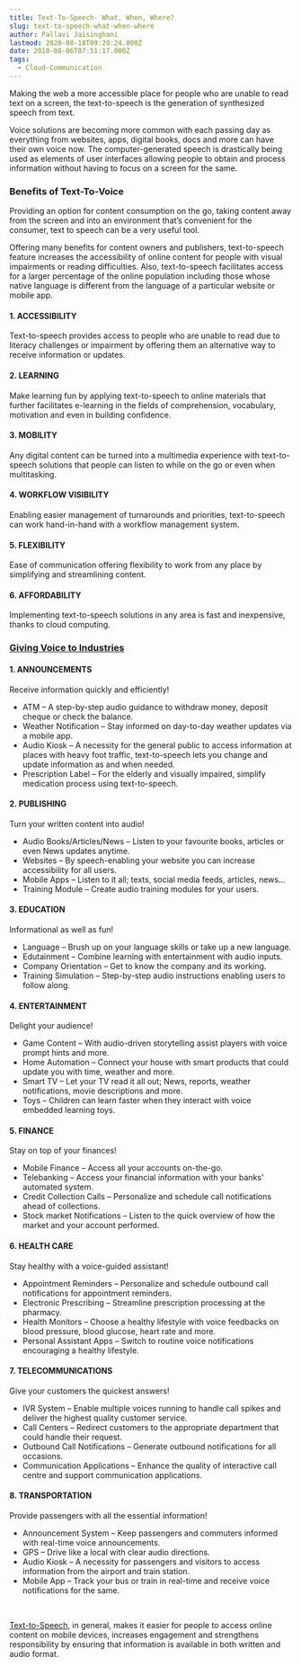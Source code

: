 ```yaml
---
title: Text-To-Speech- What, When, Where?
slug: text-to-speech-what-when-where
author: Pallavi Jaisinghani
lastmod: 2020-08-18T09:29:24.000Z
date: 2018-08-06T07:51:17.000Z
tags:
  - Cloud-Communication
---
```


Making the web a more accessible place for people who are unable to read text on a screen, the text-to-speech is the generation of synthesized speech from text.


Voice solutions are becoming more common with each passing day as everything from websites, apps, digital books, docs and more can have their own voice now. The computer-generated speech is drastically being used as elements of user interfaces allowing people to obtain and process information without having to focus on a screen for the same.


### **Benefits of Text-To-Voice**


Providing an option for content consumption on the go, taking content away from the screen and into an environment that’s convenient for the consumer, text to speech can be a very useful tool.


Offering many benefits for content owners and publishers, text-to-speech feature increases the accessibility of online content for people with visual impairments or reading difficulties. Also, text-to-speech facilitates access for a larger percentage of the online population including those whose native language is different from the language of a particular website or mobile app.


#### **1. ACCESSIBILITY**


Text-to-speech provides access to people who are unable to read due to literacy challenges or impairment by offering them an alternative way to receive information or updates.


#### **2. LEARNING**


Make learning fun by applying text-to-speech to online materials that further facilitates e-learning in the fields of comprehension, vocabulary, motivation and even in building confidence.


#### **3. MOBILITY**


Any digital content can be turned into a multimedia experience with text-to-speech solutions that people can listen to while on the go or even when multitasking.


#### **4. WORKFLOW VISIBILITY**


Enabling easier management of turnarounds and priorities, text-to-speech can work hand-in-hand with a workflow management system.


#### **5. FLEXIBILITY**


Ease of communication offering flexibility to work from any place by simplifying and streamlining content.


#### **6. AFFORDABILITY**


Implementing text-to-speech solutions in any area is fast and inexpensive, thanks to cloud computing.


### [**Giving Voice to Industries**](https://msg91.com/voice)


#### **1. ANNOUNCEMENTS**


Receive information quickly and efficiently!


* ATM – A step-by-step audio guidance to withdraw money, deposit cheque or check the balance.
* Weather Notification – Stay informed on day-to-day weather updates via a mobile app.
* Audio Kiosk – A necessity for the general public to access information at places with heavy foot traffic, text-to-speech lets you change and update information as and when needed.
* Prescription Label – For the elderly and visually impaired, simplify medication process using text-to-speech.


#### **2. PUBLISHING**


Turn your written content into audio!


* Audio Books/Articles/News – Listen to your favourite books, articles or even News updates anytime.
* Websites – By speech-enabling your website you can increase accessibility for all users.
* Mobile Apps – Listen to it all; texts, social media feeds, articles, news…
* Training Module – Create audio training modules for your users.


#### **3. EDUCATION**


Informational as well as fun!


* Language – Brush up on your language skills or take up a new language.
* Edutainment – Combine learning with entertainment with audio inputs.
* Company Orientation – Get to know the company and its working.
* Training Simulation – Step-by-step audio instructions enabling users to follow along.


#### **4. ENTERTAINMENT**


Delight your audience!


* Game Content – With audio-driven storytelling assist players with voice prompt hints and more.
* Home Automation – Connect your house with smart products that could update you with time, weather and more.
* Smart TV – Let your TV read it all out; News, reports, weather notifications, movie descriptions and more.
* Toys – Children can learn faster when they interact with voice embedded learning toys.


#### **5. FINANCE**


Stay on top of your finances!


* Mobile Finance – Access all your accounts on-the-go.
* Telebanking – Access your financial information with your banks’ automated system.
* Credit Collection Calls – Personalize and schedule call notifications ahead of collections.
* Stock market Notifications – Listen to the quick overview of how the market and your account performed.


#### **6. HEALTH CARE**


Stay healthy with a voice-guided assistant!


* Appointment Reminders – Personalize and schedule outbound call notifications for appointment reminders.
* Electronic Prescribing – Streamline prescription processing at the pharmacy.
* Health Monitors – Choose a healthy lifestyle with voice feedbacks on blood pressure, blood glucose, heart rate and more.
* Personal Assistant Apps – Switch to routine voice notifications encouraging a healthy lifestyle.


#### **7. TELECOMMUNICATIONS**


Give your customers the quickest answers!


* IVR System – Enable multiple voices running to handle call spikes and deliver the highest quality customer service.
* Call Centers – Redirect customers to the appropriate department that could handle their request.
* Outbound Call Notifications – Generate outbound notifications for all occasions.
* Communication Applications – Enhance the quality of interactive call centre and support communication applications.


#### **8. TRANSPORTATION**


Provide passengers with all the essential information!


* Announcement System – Keep passengers and commuters informed with real-time voice announcements.
* GPS – Drive like a local with clear audio directions.
* Audio Kiosk – A necessity for passengers and visitors to access information from the airport and train station.
* Mobile App – Track your bus or train in real-time and receive voice notifications for the same.


 


[Text-to-Speech](https://msg91.com/voice), in general, makes it easier for people to access online content on mobile devices, increases engagement and strengthens responsibility by ensuring that information is available in both written and audio format.

